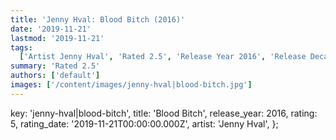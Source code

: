 ```yaml
---
title: 'Jenny Hval: Blood Bitch (2016)'
date: '2019-11-21'
lastmod: '2019-11-21'
tags:
  ['Artist Jenny Hval', 'Rated 2.5', 'Release Year 2016', 'Release Decade 2010']
summary: 'Rated 2.5'
authors: ['default']
images: ['/content/images/jenny-hval|blood-bitch.jpg']
---
```


  key: 'jenny-hval|blood-bitch',
  title: 'Blood Bitch',
  release_year: 2016,
  rating: 5,
  rating_date: '2019-11-21T00:00:00.000Z',
  artist: 'Jenny Hval',
};

<MusicRating data={data} />

